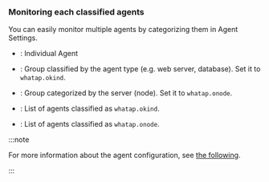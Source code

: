 ### Monitoring each classified agents

You can easily monitor multiple agents by categorizing them in Agent Settings.

- <Cmdname sid="ITM06005" className="uitext" />: Individual Agent

- <Cmdname sid="ITM06006" className="uitext" />: Group classified by the agent type (e.g. web server, database). Set it to <code>whatap.okind</code>.

- <Cmdname sid="ITM06007" className="uitext" />: Group categorized by the server (node). Set it to <code>whatap.onode</code>.

- <Cmdname sid="ITM06008" className="uitext" />: List of agents classified as <code>whatap.okind</code>.

- <Cmdname sid="ITM06009" className="uitext" />: List of agents classified as <code>whatap.onode</code>.

:::note

For more information about the agent configuration, see [the following](agent-name).

:::
